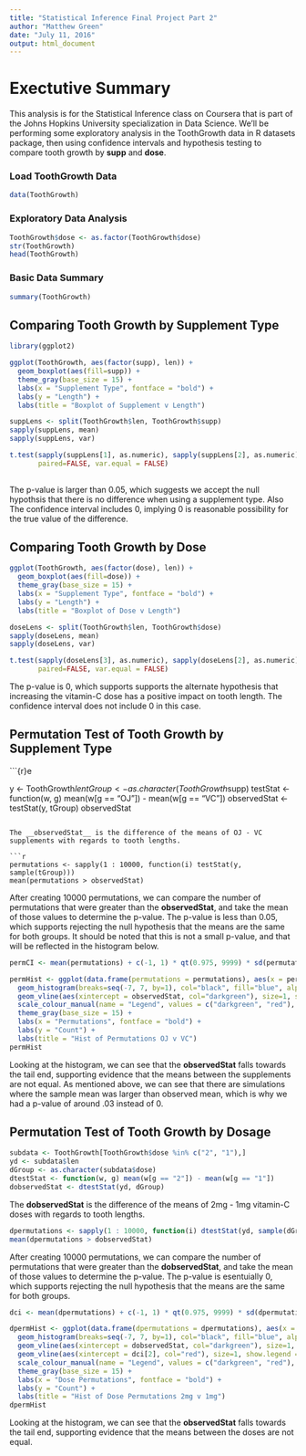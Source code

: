 ---
title: "Statistical Inference Final Project Part 2"
author: "Matthew Green"
date: "July 11, 2016"
output: html_document
---

# Exectutive Summary

This analysis is for the Statistical Inference class on Coursera that is part of the Johns Hopkins University specialization in Data Science. We'll be performing some exploratory analysis in the ToothGrowth data in R datasets package, then using confidence intervals and hypothesis testing to compare tooth growth by __supp__ and __dose__.

### Load ToothGrowth Data

```{r}

data(ToothGrowth)

```

### Exploratory Data Analysis

```{r, echo=FALSE}

ToothGrowth$dose <- as.factor(ToothGrowth$dose)
str(ToothGrowth)
head(ToothGrowth)

```

### Basic Data Summary

```{r, echo=FALSE}

summary(ToothGrowth)

```

## Comparing Tooth Growth by Supplement Type
 
```{r, echo=FALSE, warning=FALSE}

library(ggplot2)

ggplot(ToothGrowth, aes(factor(supp), len)) +
  geom_boxplot(aes(fill=supp)) +
  theme_gray(base_size = 15) + 
  labs(x = "Supplement Type", fontface = "bold") +
  labs(y = "Length") +
  labs(title = "Boxplot of Supplement v Length")

```

```{r}

suppLens <- split(ToothGrowth$len, ToothGrowth$supp)
sapply(suppLens, mean)
sapply(suppLens, var)

t.test(sapply(suppLens[1], as.numeric), sapply(suppLens[2], as.numeric),
       paired=FALSE, var.equal = FALSE)
 
```

The p-value is larger than 0.05, which suggests we accept the null hypothsis that there is no difference when using a supplement type. 
Also The confidence interval includes 0, implying 0 is reasonable possibility for the true value of the difference.

## Comparing Tooth Growth by Dose

```{r, echo=FALSE, warning=FALSE}

ggplot(ToothGrowth, aes(factor(dose), len)) +
  geom_boxplot(aes(fill=dose)) +
  theme_gray(base_size = 15) + 
  labs(x = "Supplement Type", fontface = "bold") +
  labs(y = "Length") +
  labs(title = "Boxplot of Dose v Length")

```

```{r}

doseLens <- split(ToothGrowth$len, ToothGrowth$dose)
sapply(doseLens, mean)
sapply(doseLens, var)

t.test(sapply(doseLens[3], as.numeric), sapply(doseLens[2], as.numeric),
       paired=FALSE, var.equal = FALSE)

```

The p-value is 0, which supports supports the alternate hypothesis that increasing the vitamin-C dose has a positive impact on tooth length. The confidence interval does not include 0 in this case.

## Permutation Test of Tooth Growth by Supplement Type

```{r}e

y         <- ToothGrowth$len
tGroup     <- as.character(ToothGrowth$supp)
testStat  <- function(w, g) mean(w[g == "OJ"]) - mean(w[g == "VC"])
observedStat <- testStat(y, tGroup)
observedStat

```

The __observedStat__ is the difference of the means of OJ - VC supplements with regards to tooth lengths.

```{r}

permutations <- sapply(1 : 10000, function(i) testStat(y, sample(tGroup)))
mean(permutations > observedStat)

```

After creating 10000 permutations, we can compare the number of permutations that were greater than the __observedStat__, and take the mean of those values to determine the p-value.
The p-value is less than 0.05, which supports rejecting the null hypothesis that the means are the same for both groups. It should be noted that this is not a small p-value, and that will be reflected in the histogram below.

```{r, warning=FALSE, echo=FALSE}
permCI <- mean(permutations) + c(-1, 1) * qt(0.975, 9999) * sd(permutations)

permHist <- ggplot(data.frame(permutations = permutations), aes(x = permutations)) +
  geom_histogram(breaks=seq(-7, 7, by=1), col="black", fill="blue", alpha = 0.2) +
  geom_vline(aes(xintercept = observedStat, col="darkgreen"), size=1, show.legend = TRUE) + 
  scale_colour_manual(name = "Legend", values = c("darkgreen", "red"), labels = c("mean(OJ - VC)", "95% CI")) +
  theme_gray(base_size = 15) + 
  labs(x = "Permutations", fontface = "bold") +
  labs(y = "Count") +
  labs(title = "Hist of Permutations OJ v VC")
permHist

```

Looking at the histogram, we can see that the __observedStat__ falls towards the tail end, supporting evidence that the means between the supplements are not equal. As mentioned above, we can see that there are simulations where the sample mean was larger than observed mean, which is why we had a p-value of around .03 instead of 0.

## Permutation Test of Tooth Growth by Dosage

```{r, }

subdata <- ToothGrowth[ToothGrowth$dose %in% c("2", "1"),]
yd <- subdata$len
dGroup <- as.character(subdata$dose)
dtestStat <- function(w, g) mean(w[g == "2"]) - mean(w[g == "1"]) 
dobservedStat <- dtestStat(yd, dGroup)

```

The __dobservedStat__ is the difference of the means of 2mg - 1mg vitamin-C doses with regards to tooth lengths.

```{r}

dpermutations <- sapply(1 : 10000, function(i) dtestStat(yd, sample(dGroup)))
mean(dpermutations > dobservedStat)

```

After creating 10000 permutations, we can compare the number of permutations that were greater than the __dobservedStat__, and take the mean of those values to determine the p-value.
The p-value is esentuially 0, which supports rejecting the null hypothesis that the means are the same for both groups.

```{r, warning=FALSE, echo=FALSE}

dci <- mean(dpermutations) + c(-1, 1) * qt(0.975, 9999) * sd(dpermutations)

dpermHist <- ggplot(data.frame(dpermutations = dpermutations), aes(x = dpermutations)) +
  geom_histogram(breaks=seq(-7, 7, by=1), col="black", fill="blue", alpha = 0.2) +
  geom_vline(aes(xintercept = dobservedStat, col="darkgreen"), size=1, show.legend = TRUE) + 
  geom_vline(aes(xintercept = dci[2], col="red"), size=1, show.legend = TRUE) + 
  scale_colour_manual(name = "Legend", values = c("darkgreen", "red"), labels = c("mean(2-1)", "95% CI")) +
  theme_gray(base_size = 15) + 
  labs(x = "Dose Permutations", fontface = "bold") +
  labs(y = "Count") +
  labs(title = "Hist of Dose Permutations 2mg v 1mg")
dpermHist

```

Looking at the histogram, we can see that the __observedStat__ falls towards the tail end, supporting evidence that the means between the doses are not equal.
